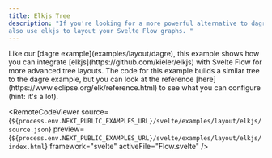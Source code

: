 ```yaml
---
title: Elkjs Tree
description: "If you're looking for a more powerful alternative to dagre, you can
also use elkjs to layout your Svelte Flow graphs. "
---
```



<ExampleLayout>
Like our [dagre example](examples/layout/dagre), this example shows how you can integrate [elkjs](https://github.com/kieler/elkjs) with Svelte Flow for more advanced tree layouts. The code for this example builds a similar tree to the dagre example, but you can look at the reference [here](https://www.eclipse.org/elk/reference.html) to see what you can configure (hint: it's a lot).

<RemoteCodeViewer
  source={`${process.env.NEXT_PUBLIC_EXAMPLES_URL}/svelte/examples/layout/elkjs/source.json`}
  preview={`${process.env.NEXT_PUBLIC_EXAMPLES_URL}/svelte/examples/layout/elkjs/index.html`}
  framework="svelte"
  activeFile="Flow.svelte"
/>
</ExampleLayout>
